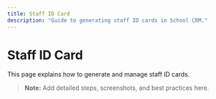 ```yaml
---
title: Staff ID Card
description: "Guide to generating staff ID cards in School CRM."
---
```


# Staff ID Card

This page explains how to generate and manage staff ID cards.

> **Note:** Add detailed steps, screenshots, and best practices here. 
